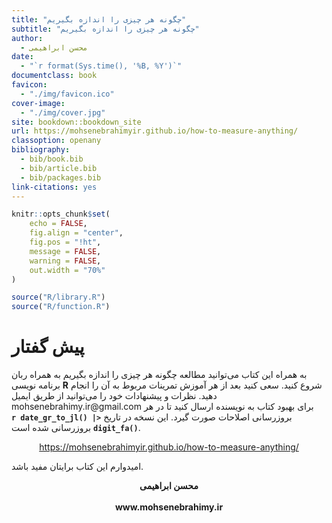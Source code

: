 ```yaml
--- 
title: "چگونه هر چیزی را اندازه بگیریم"
subtitle: "چگونه هر چیزی را اندازه بگیریم"
author:
  - محسن ابراهیمی
date: 
  - "`r format(Sys.time(), '%B, %Y')`"
documentclass: book
favicon: 
  - "./img/favicon.ico"
cover-image: 
  - "./img/cover.jpg"
site: bookdown::bookdown_site
url: https://mohsenebrahimyir.github.io/how-to-measure-anything/
classoption: openany
bibliography: 
  - bib/book.bib
  - bib/article.bib
  - bib/packages.bib
link-citations: yes
---
```


```r
knitr::opts_chunk$set(
	echo = FALSE,
	fig.align = "center",
	fig.pos = "!ht",
	message = FALSE,
	warning = FALSE,
	out.width = "70%"
)
```

```r
source("R/library.R")
source("R/function.R")
```


پیش گفتار {-}
================================================================================

به همراه این کتاب می‌توانید مطالعه 
چگونه هر چیزی را اندازه بگیریم
به همراه ربان برنامه نویسی 
**R**
شروع کنید.
سعی کنید بعد از هر آموزش تمرینات مربوط به آن را انجام دهید.
نظرات و پیشنهادات خود را می‌توانید از طریق ایمیل
mohsenebrahimy.ir@gmail.com
برای بهبود کتاب به نویسنده ارسال کنید
تا در هر بروزرسانی اصلاحات صورت گیرد. این نسخه در تاریخ
**[`r date_gr_to_jl() |> digit_fa()`]{dir=ltr}**
بروزرسانی شده است.

::: {.center data-latex=""}
<center>
[<https://mohsenebrahimyir.github.io/how-to-measure-anything/>]{dir=ltr}
</center>
:::

امیدوارم این کتاب برایتان مفید باشد.

::: {.center data-latex=""}
<center>
**محسن ابراهیمی**
</center>
<br/>
<center>
**www.mohsenebrahimy.ir**
</center>
:::



